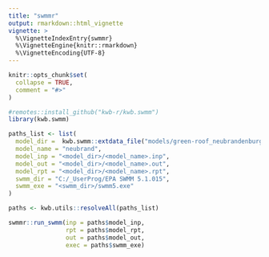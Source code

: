 ```yaml
---
title: "swmmr"
output: rmarkdown::html_vignette
vignette: >
  %\VignetteIndexEntry{swmmr}
  %\VignetteEngine{knitr::rmarkdown}
  %\VignetteEncoding{UTF-8}
---
```


```r
knitr::opts_chunk$set(
  collapse = TRUE,
  comment = "#>"
)
```

```r
#remotes::install_github("kwb-r/kwb.swmm")
library(kwb.swmm)

paths_list <- list(
  model_dir =  kwb.swmm::extdata_file("models/green-roof_neubrandenburg"),
  model_name = "neubrand",
  model_inp = "<model_dir>/<model_name>.inp",
  model_out = "<model_dir>/<model_name>.out",
  model_rpt = "<model_dir>/<model_name>.rpt",
  swmm_dir = "C:/_UserProg/EPA SWMM 5.1.015",
  swmm_exe = "<swmm_dir>/swmm5.exe"
)

paths <- kwb.utils::resolveAll(paths_list)

swmmr::run_swmm(inp = paths$model_inp,
                rpt = paths$model_rpt,
                out = paths$model_out,
                exec = paths$swmm_exe)

```
